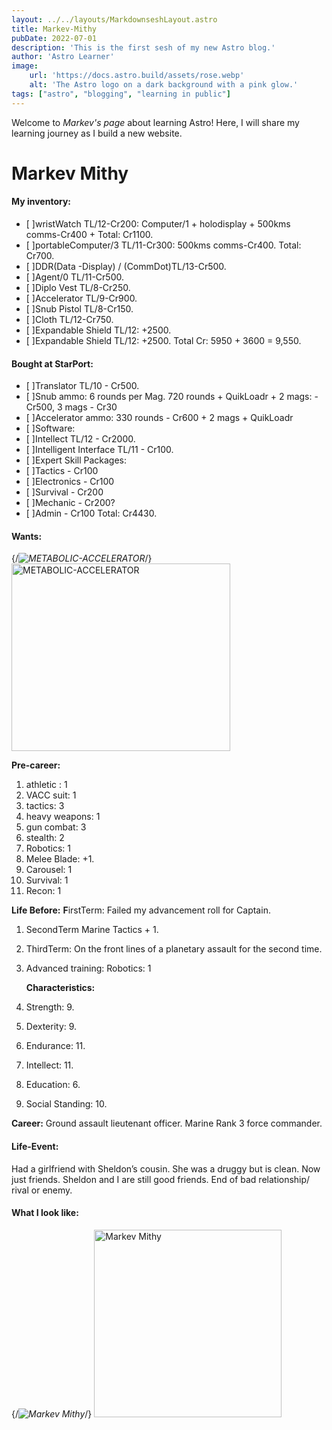 ```yaml
---
layout: ../../layouts/MarkdownseshLayout.astro
title: Markev-Mithy
pubDate: 2022-07-01
description: 'This is the first sesh of my new Astro blog.'
author: 'Astro Learner'
image:
    url: 'https://docs.astro.build/assets/rose.webp'
    alt: 'The Astro logo on a dark background with a pink glow.'
tags: ["astro", "blogging", "learning in public"]
---
```


Welcome to  _Markev's page_ about learning Astro! Here, I will share my learning journey as I build a new website.
# Markev Mithy

#### My inventory:

- [ ]wristWatch TL/12-Cr200: 
      Computer/1 + holodisplay + 500kms comms-Cr400 + Total: Cr1100.
- [ ]portableComputer/3 TL/11-Cr300: 500kms comms-Cr400. Total: Cr700.
- [ ]DDR(Data -Display) / (CommDot)TL/13-Cr500.
- [ ]Agent/0 TL/11-Cr500.
- [ ]Diplo Vest TL/8-Cr250.
- [ ]Accelerator TL/9-Cr900.
- [ ]Snub Pistol TL/8-Cr150.
- [ ]Cloth TL/12-Cr750.
- [ ]Expandable Shield TL/12: +2500.
- [ ]Expandable Shield TL/12: +2500.
Total Cr: 5950 + 3600 = 9,550.


#### Bought at StarPort:

- [ ]Translator TL/10 - Cr500.
- [ ]Snub ammo: 6 rounds per Mag.
     720 rounds + QuikLoadr + 2 mags: - Cr500, 3 mags - Cr30
- [ ]Accelerator ammo: 330 rounds - Cr600 + 2 mags + QuikLoadr
- [ ]Software:
- [ ]Intellect TL/12 - Cr2000.
- [ ]Intelligent Interface TL/11 - Cr100.
- [ ]Expert Skill Packages:
- [ ]Tactics - Cr100
- [ ]Electronics - Cr100
- [ ]Survival - Cr200
- [ ]Mechanic - Cr200?
- [ ]Admin - Cr100
Total: Cr4430.

#### Wants:

{/*![METABOLIC-ACCELERATOR](Images/_METABOLIC-ACCELERATOR.png)*/}
<Image src={_METABOLICACCELERATOR} alt="METABOLIC-ACCELERATOR" height="300" width="350" />

**Pre-career:**
1. athletic : 1
2. VACC suit: 1
3. tactics: 3
4. heavy weapons: 1
5. gun combat: 3
6. stealth: 2
7. Robotics: 1
8. Melee Blade: +1.
8. Carousel: 1
9. Survival: 1
10. Recon: 1


**Life Before:**
**F**irstTerm:
Failed my advancement roll for Captain.
1. SecondTerm Marine
   Tactics + 1.
2. ThirdTerm: 
   On the front lines of a planetary assault for the second time.
3. Advanced training: 
   Robotics: 1


   **Characteristics:**
1. Strength: 9.
2. Dexterity: 9.
3. Endurance: 11.
4. Intellect: 11.
5. Education: 6.
6. Social Standing: 10.


**Career:**
Ground assault lieutenant officer.
Marine Rank 3 force commander.


#### Life-Event:
Had a girlfriend with Sheldon’s cousin. She was a druggy but is clean. Now just friends.
Sheldon and I are still good friends. End of bad relationship/ rival or enemy.


#### What I look like:
{/*![Markev Mithy](Images/_Markev-lazyfit.webp)*/}
<Image src={_MarkevLazyfit} alt="Markev Mithy" height="300" width="300"/>